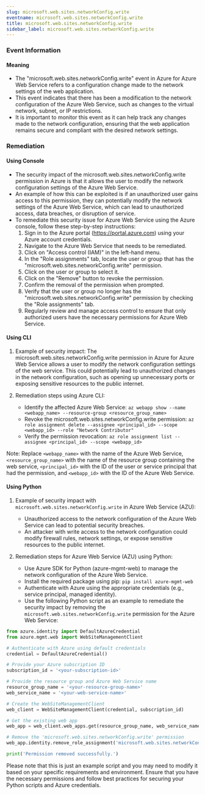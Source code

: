 ```yaml
--- 
slug: microsoft.web.sites.networkConfig.write
eventname: microsoft.web.sites.networkConfig.write
title: microsoft.web.sites.networkConfig.write
sidebar_label: microsoft.web.sites.networkConfig.write
---
```

                       
### Event Information

#### Meaning

- The "microsoft.web.sites.networkConfig.write" event in Azure for Azure Web Service refers to a configuration change made to the network settings of the web application.
- This event indicates that there has been a modification to the network configuration of the Azure Web Service, such as changes to the virtual network, subnet, or IP restrictions.
- It is important to monitor this event as it can help track any changes made to the network configuration, ensuring that the web application remains secure and compliant with the desired network settings.

### Remediation

#### Using Console

- The security impact of the microsoft.web.sites.networkConfig.write permission in Azure is that it allows the user to modify the network configuration settings of the Azure Web Service.
- An example of how this can be exploited is if an unauthorized user gains access to this permission, they can potentially modify the network settings of the Azure Web Service, which can lead to unauthorized access, data breaches, or disruption of service.
- To remediate this security issue for Azure Web Service using the Azure console, follow these step-by-step instructions:
  1. Sign in to the Azure portal (https://portal.azure.com) using your Azure account credentials.
  2. Navigate to the Azure Web Service that needs to be remediated.
  3. Click on "Access control (IAM)" in the left-hand menu.
  4. In the "Role assignments" tab, locate the user or group that has the "microsoft.web.sites.networkConfig.write" permission.
  5. Click on the user or group to select it.
  6. Click on the "Remove" button to revoke the permission.
  7. Confirm the removal of the permission when prompted.
  8. Verify that the user or group no longer has the "microsoft.web.sites.networkConfig.write" permission by checking the "Role assignments" tab.
  9. Regularly review and manage access control to ensure that only authorized users have the necessary permissions for Azure Web Service.

#### Using CLI

1. Example of security impact: The microsoft.web.sites.networkConfig.write permission in Azure for Azure Web Service allows a user to modify the network configuration settings of the web service. This could potentially lead to unauthorized changes in the network configuration, such as opening up unnecessary ports or exposing sensitive resources to the public internet.

2. Remediation steps using Azure CLI:
   - Identify the affected Azure Web Service: `az webapp show --name <webapp_name> --resource-group <resource_group_name>`
   - Revoke the microsoft.web.sites.networkConfig.write permission: `az role assignment delete --assignee <principal_id> --scope <webapp_id> --role "Network Contributor"`
   - Verify the permission revocation: `az role assignment list --assignee <principal_id> --scope <webapp_id>`

Note: Replace `<webapp_name>` with the name of the Azure Web Service, `<resource_group_name>` with the name of the resource group containing the web service, `<principal_id>` with the ID of the user or service principal that had the permission, and `<webapp_id>` with the ID of the Azure Web Service.

#### Using Python

1. Example of security impact with `microsoft.web.sites.networkConfig.write` in Azure Web Service (AZU):
   - Unauthorized access to the network configuration of the Azure Web Service can lead to potential security breaches.
   - An attacker with write access to the network configuration could modify firewall rules, network settings, or expose sensitive resources to the public internet.

2. Remediation steps for Azure Web Service (AZU) using Python:
   - Use Azure SDK for Python (azure-mgmt-web) to manage the network configuration of the Azure Web Service.
   - Install the required package using pip: `pip install azure-mgmt-web`
   - Authenticate with Azure using the appropriate credentials (e.g., service principal, managed identity).
   - Use the following Python script as an example to remediate the security impact by removing the `microsoft.web.sites.networkConfig.write` permission for the Azure Web Service:

```python
from azure.identity import DefaultAzureCredential
from azure.mgmt.web import WebSiteManagementClient

# Authenticate with Azure using default credentials
credential = DefaultAzureCredential()

# Provide your Azure subscription ID
subscription_id = '<your-subscription-id>'

# Provide the resource group and Azure Web Service name
resource_group_name = '<your-resource-group-name>'
web_service_name = '<your-web-service-name>'

# Create the WebSiteManagementClient
web_client = WebSiteManagementClient(credential, subscription_id)

# Get the existing web app
web_app = web_client.web_apps.get(resource_group_name, web_service_name)

# Remove the 'microsoft.web.sites.networkConfig.write' permission
web_app.identity.remove_role_assignment('microsoft.web.sites.networkConfig.write')

print('Permission removed successfully.')
```

Please note that this is just an example script and you may need to modify it based on your specific requirements and environment. Ensure that you have the necessary permissions and follow best practices for securing your Python scripts and Azure credentials.


 